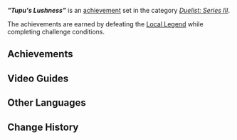 {{Achievement Set Infobox
|title        = "Tupu's Lushness"
|primogems    = {{Achievement/Primogems|"Tupu's Lushness" (Achievement)}}
|total        = {{Achievement/Total|"Tupu's Lushness" (Achievement)}}
|category     = Duelist: Series III
}}
'''''"Tupu's Lushness"''''' is an [[achievement]] set in the category ''[[Duelist: Series III]]''. 

The achievements are earned by defeating the [[Local Legend]] {{Enemy|Thundering Wayob Manifestation|text="Tupu's Lushness" &mdash; Vessel for the Will to Grow}} while completing challenge conditions.

==Achievements==
{{Achievements by Category Table|"Tupu's Lushness" (Achievement)}}
<!--
==Notes==

==Trivia==
-->

==Video Guides==


==Other Languages==
{{Other Languages
|en       = "Tupu's Lushness"
|zhs      = 「图普的繁茂」
|zhs_rm   = 
|zht      = 「圖普的繁茂」
|zht_rm   = 
|zh_tl    = 
|ja       = 「トゥプの繁栄」
|ja_rm    = "Tupu no Han'ei"
|ja_tl    = "Tupu's Prosperity"
|ko       = 「투푸의 번성」
|ko_tl    = 
|es       = Exuberancia de Tupu
|es_tl    = Tupu's Exuberance
|fr       = Luxuriance de Tupu
|fr_tl    = Tupu's Lushness
|ru       = «Буйство Тупу»
|ru_tl    = 
|th       = "Tupu's Lushness"
|vi       = "Sự Sum Suê Của Tupu"
|vi_tl    = 
|de       = „Tupus Üppigkeit“
|de_tl    = 
|id       = "Tupu's Lushness"
|pt       = "Exuberância de Tupu"
|pt_tl    = 
|tr       = "Tupu'nun Bereketi"
|tr_tl    = 
|it       = "Rigogliosità di Tupu"
|it_tl    = 
}}

==Change History==
{{Change History|5.5}}
<!--
==References==
{{Reflist}}
-->